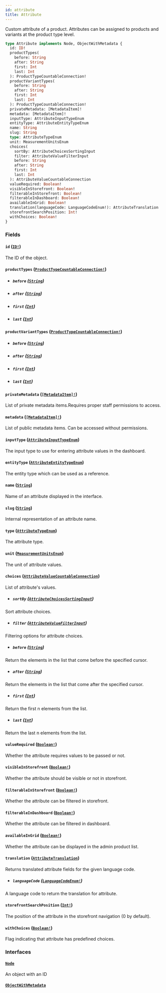 ```yaml
---
id: attribute
title: Attribute
---
```


Custom attribute of a product. Attributes can be assigned to products and variants at the product type level.

```graphql
type Attribute implements Node, ObjectWithMetadata {
  id: ID!
  productTypes(
    before: String
    after: String
    first: Int
    last: Int
  ): ProductTypeCountableConnection!
  productVariantTypes(
    before: String
    after: String
    first: Int
    last: Int
  ): ProductTypeCountableConnection!
  privateMetadata: [MetadataItem]!
  metadata: [MetadataItem]!
  inputType: AttributeInputTypeEnum
  entityType: AttributeEntityTypeEnum
  name: String
  slug: String
  type: AttributeTypeEnum
  unit: MeasurementUnitsEnum
  choices(
    sortBy: AttributeChoicesSortingInput
    filter: AttributeValueFilterInput
    before: String
    after: String
    first: Int
    last: Int
  ): AttributeValueCountableConnection
  valueRequired: Boolean!
  visibleInStorefront: Boolean!
  filterableInStorefront: Boolean!
  filterableInDashboard: Boolean!
  availableInGrid: Boolean!
  translation(languageCode: LanguageCodeEnum!): AttributeTranslation
  storefrontSearchPosition: Int!
  withChoices: Boolean!
}
```

### Fields

#### `id` ([`ID!`](/developer/api-reference/scalars/id))

The ID of the object.

#### `productTypes` ([`ProductTypeCountableConnection!`](/developer/api-reference/objects/product-type-countable-connection))

- ##### `before` ([`String`](/developer/api-reference/scalars/string))

- ##### `after` ([`String`](/developer/api-reference/scalars/string))

- ##### `first` ([`Int`](/developer/api-reference/scalars/int))

- ##### `last` ([`Int`](/developer/api-reference/scalars/int))

#### `productVariantTypes` ([`ProductTypeCountableConnection!`](/developer/api-reference/objects/product-type-countable-connection))

- ##### `before` ([`String`](/developer/api-reference/scalars/string))

- ##### `after` ([`String`](/developer/api-reference/scalars/string))

- ##### `first` ([`Int`](/developer/api-reference/scalars/int))

- ##### `last` ([`Int`](/developer/api-reference/scalars/int))

#### `privateMetadata` ([`[MetadataItem]!`](/developer/api-reference/objects/metadata-item))

List of private metadata items.Requires proper staff permissions to access.

#### `metadata` ([`[MetadataItem]!`](/developer/api-reference/objects/metadata-item))

List of public metadata items. Can be accessed without permissions.

#### `inputType` ([`AttributeInputTypeEnum`](/developer/api-reference/enums/attribute-input-type-enum))

The input type to use for entering attribute values in the dashboard.

#### `entityType` ([`AttributeEntityTypeEnum`](/developer/api-reference/enums/attribute-entity-type-enum))

The entity type which can be used as a reference.

#### `name` ([`String`](/developer/api-reference/scalars/string))

Name of an attribute displayed in the interface.

#### `slug` ([`String`](/developer/api-reference/scalars/string))

Internal representation of an attribute name.

#### `type` ([`AttributeTypeEnum`](/developer/api-reference/enums/attribute-type-enum))

The attribute type.

#### `unit` ([`MeasurementUnitsEnum`](/developer/api-reference/enums/measurement-units-enum))

The unit of attribute values.

#### `choices` ([`AttributeValueCountableConnection`](/developer/api-reference/objects/attribute-value-countable-connection))

List of attribute's values.

- ##### `sortBy` ([`AttributeChoicesSortingInput`](/developer/api-reference/inputs/attribute-choices-sorting-input))

Sort attribute choices.

- ##### `filter` ([`AttributeValueFilterInput`](/developer/api-reference/inputs/attribute-value-filter-input))

Filtering options for attribute choices.

- ##### `before` ([`String`](/developer/api-reference/scalars/string))

Return the elements in the list that come before the specified cursor.

- ##### `after` ([`String`](/developer/api-reference/scalars/string))

Return the elements in the list that come after the specified cursor.

- ##### `first` ([`Int`](/developer/api-reference/scalars/int))

Return the first n elements from the list.

- ##### `last` ([`Int`](/developer/api-reference/scalars/int))

Return the last n elements from the list.

#### `valueRequired` ([`Boolean!`](/developer/api-reference/scalars/boolean))

Whether the attribute requires values to be passed or not.

#### `visibleInStorefront` ([`Boolean!`](/developer/api-reference/scalars/boolean))

Whether the attribute should be visible or not in storefront.

#### `filterableInStorefront` ([`Boolean!`](/developer/api-reference/scalars/boolean))

Whether the attribute can be filtered in storefront.

#### `filterableInDashboard` ([`Boolean!`](/developer/api-reference/scalars/boolean))

Whether the attribute can be filtered in dashboard.

#### `availableInGrid` ([`Boolean!`](/developer/api-reference/scalars/boolean))

Whether the attribute can be displayed in the admin product list.

#### `translation` ([`AttributeTranslation`](/developer/api-reference/objects/attribute-translation))

Returns translated attribute fields for the given language code.

- ##### `languageCode` ([`LanguageCodeEnum!`](/developer/api-reference/enums/language-code-enum))

A language code to return the translation for attribute.

#### `storefrontSearchPosition` ([`Int!`](/developer/api-reference/scalars/int))

The position of the attribute in the storefront navigation (0 by default).

#### `withChoices` ([`Boolean!`](/developer/api-reference/scalars/boolean))

Flag indicating that attribute has predefined choices.

### Interfaces

#### [`Node`](/developer/api-reference/interfaces/node)

An object with an ID

#### [`ObjectWithMetadata`](/developer/api-reference/interfaces/object-with-metadata)
